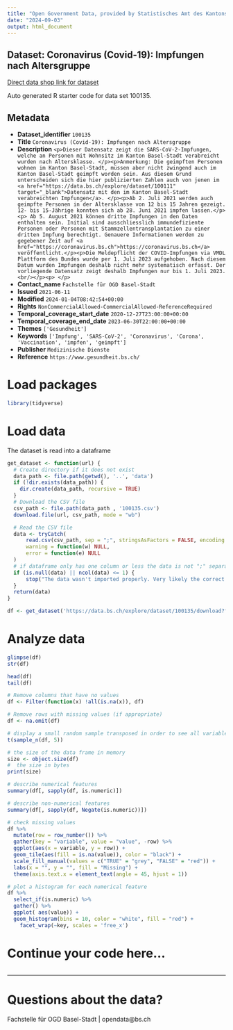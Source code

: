 ```yaml
---
title: "Open Government Data, provided by Statistisches Amt des Kantons Basel-Stadt - Fachstelle OGD"
date: "2024-09-03"
output: html_document
---
```


## Dataset: Coronavirus (Covid-19): Impfungen nach Altersgruppe

[Direct data shop link for dataset](https://data.bs.ch/explore/dataset/100135)

Auto generated R starter code for data set 100135.

## Metadata

- **Dataset_identifier** `100135`
- **Title** `Coronavirus (Covid-19): Impfungen nach Altersgruppe`
- **Description** `<p>Dieser Datensatz zeigt die SARS-CoV-2-Impfungen, welche an Personen mit Wohnsitz im Kanton Basel-Stadt verabreicht wurden nach Altersklasse. </p><p>Anmerkung: Die geimpften Personen wohnen im Kanton Basel-Stadt, müssen aber nicht zwingend auch im Kanton Basel-Stadt geimpft worden sein. Aus diesem Grund unterscheiden sich die hier publizierten Zahlen auch von jenen im <a href="https://data.bs.ch/explore/dataset/100111" target="_blank">Datensatz mit den im Kanton Basel-Stadt verabreichten Impfungen</a>. </p><p>Ab 2. Juli 2021 werden auch geimpfte Personen in der Altersklasse von 12 bis 15 Jahren gezeigt. 12- bis 15-Jährige konnten sich ab 28. Juni 2021 impfen lassen.</p><p>
Ab 5. August 2021 können dritte Impfungen in den Daten enthalten sein. Initial sind ausschliesslich immundefiziente Personen oder Personen mit Stammzellentransplantation zu einer dritten Impfung berechtigt. Genauere Informationen werden zu gegebener Zeit auf <a href="https://coronavirus.bs.ch">https://coronavirus.bs.ch</a> veröffentlicht.</p><p>Die Meldepflicht der COVID-Impfungen via VMDL Plattform des Bundes wurde per 1. Juli 2023 aufgehoben. Nach diesem Datum wurden Impfungen deshalb nicht mehr systematisch erfasst. Der vorliegende Datensatz zeigt deshalb Impfungen nur bis 1. Juli 2023.<br/></p><p> </p>`
- **Contact_name** `Fachstelle für OGD Basel-Stadt`
- **Issued** `2021-06-11`
- **Modified** `2024-01-04T08:42:54+00:00`
- **Rights** `NonCommercialAllowed-CommercialAllowed-ReferenceRequired`
- **Temporal_coverage_start_date** `2020-12-27T23:00:00+00:00`
- **Temporal_coverage_end_date** `2023-06-30T22:00:00+00:00`
- **Themes** `['Gesundheit']`
- **Keywords** `['Impfung', 'SARS-CoV-2', 'Coronavirus', 'Corona', 'Vaccination', 'impfen', 'geimpft']`
- **Publisher** `Medizinische Dienste`
- **Reference** `https://www.gesundheit.bs.ch/`


# Load packages

```r

library(tidyverse)
```

# Load data

The dataset is read into a dataframe

```r
get_dataset <- function(url) {
  # Create directory if it does not exist
  data_path <- file.path(getwd(), '..', 'data')
  if (!dir.exists(data_path)) {
    dir.create(data_path, recursive = TRUE)
  }
  # Download the CSV file
  csv_path <- file.path(data_path , '100135.csv')
  download.file(url, csv_path, mode = "wb")

  # Read the CSV file
  data <- tryCatch(
      read.csv(csv_path, sep = ";", stringsAsFactors = FALSE, encoding = "UTF-8"),
      warning = function(w) NULL,
      error = function(e) NULL
  )
  # if dataframe only has one column or less the data is not ";" separated
  if (is.null(data) || ncol(data) <= 1) {
      stop("The data wasn't imported properly. Very likely the correct separator couldn't be found.\nPlease check the dataset manually and adjust the code.")
  }
  return(data)
}
```

```r

df <- get_dataset('https://data.bs.ch/explore/dataset/100135/download?format=csv&timezone=Europe%2FZurich')

```

# Analyze data

```r

glimpse(df)
str(df)

head(df)
tail(df)

```

```r
# Remove columns that have no values
df <- Filter(function(x) !all(is.na(x)), df)

# Remove rows with missing values (if appropriate)
df <- na.omit(df)
```

```r
# display a small random sample transposed in order to see all variables
t(sample_n(df, 5))
```

```r
# the size of the data frame in memory
size <- object.size(df)
#  the size in bytes
print(size)
```

```r
# describe numerical features
summary(df[, sapply(df, is.numeric)])
```

```r
# describe non-numerical features
summary(df[, sapply(df, Negate(is.numeric))])
```

```r
# check missing values
df %>%
  mutate(row = row_number()) %>%
  gather(key = "variable", value = "value", -row) %>%
  ggplot(aes(x = variable, y = row)) +
  geom_tile(aes(fill = is.na(value)), color = "black") +
  scale_fill_manual(values = c("TRUE" = "grey", "FALSE" = "red")) +
  labs(x = "", y = "", fill = "Missing") +
  theme(axis.text.x = element_text(angle = 45, hjust = 1))
```

```r
# plot a histogram for each numerical feature
df %>%
  select_if(is.numeric) %>%
  gather() %>%
  ggplot( aes(value)) +
  geom_histogram(bins = 10, color = "white", fill = "red") +
    facet_wrap(~key, scales = 'free_x')
```

# Continue your code here...

```r

```
------------------------------------------------------------------------

# Questions about the data?

Fachstelle für OGD Basel-Stadt | opendata@bs.ch
